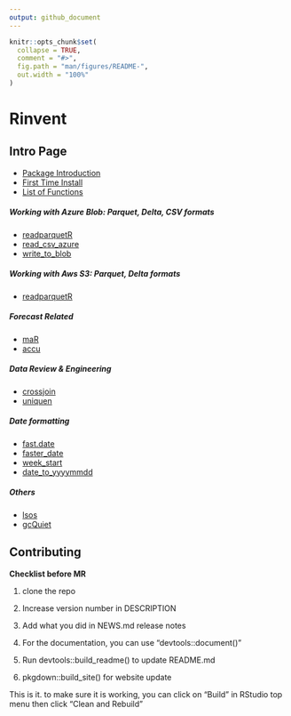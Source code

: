 ```yaml
---
output: github_document
---
```


<!-- README.md is generated from README.Rmd. Please edit README.Rmd file -->

```r
knitr::opts_chunk$set(
  collapse = TRUE,
  comment = "#>",
  fig.path = "man/figures/README-",
  out.width = "100%"
)
```

# Rinvent

## Intro Page
-   [Package Introduction](https://mkparkin.github.io/Rinvent/)
-   [First Time Install](https://mkparkin.github.io/Rinvent/articles/installation.html)
-   [List of Functions](https://mkparkin.github.io/Rinvent/reference/index.html)


##### Working with Azure Blob: Parquet, Delta, CSV formats
-   [readparquetR](https://mkparkin.github.io/Rinvent/reference/readparquetR.html)
-   [read_csv_azure](https://mkparkin.github.io/Rinvent/reference/read_csv_azure.html)
-   [write_to_blob](https://mkparkin.github.io/Rinvent/reference/write_to_blob.html)

##### Working with Aws S3: Parquet, Delta formats
-   [readparquetR](https://mkparkin.github.io/Rinvent/reference/readparquetR.html)

##### Forecast Related
-   [maR](https://mkparkin.github.io/Rinvent/reference/maR.html)
-   [accu](https://mkparkin.github.io/Rinvent/reference/accu.html)

##### Data Review & Engineering
-   [crossjoin](https://mkparkin.github.io/Rinvent/reference/crossjoin.html)
-   [uniquen](https://mkparkin.github.io/Rinvent/reference/uniquen.html)

##### Date formatting
-   [fast.date](https://mkparkin.github.io/Rinvent/reference/fast.date.html)
-   [faster_date](https://mkparkin.github.io/Rinvent/reference/faster_date.html)
-   [week_start](https://mkparkin.github.io/Rinvent/reference/week_start.html)
-   [date_to_yyyymmdd](https://mkparkin.github.io/Rinvent/reference/date_to_yyyymmdd.html)

##### Others
-  [lsos](https://mkparkin.github.io/Rinvent/reference/lsos.html)
-  [gcQuiet](https://mkparkin.github.io/Rinvent/reference/gcQuite.html)


## Contributing

**Checklist before MR**

1.  clone the repo

2.  Increase version number in DESCRIPTION

3.  Add what you did in NEWS.md release notes

4.  For the documentation, you can use "devtools::document()"

5.  Run devtools::build_readme()  to update README.md

6.  pkgdown::build_site() for website update

This is it. to make sure it is working, you can click on "Build" in RStudio top menu then click "Clean and Rebuild"
